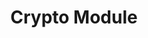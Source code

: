 ---
id: "node_tf_hard_017"
questionType: "TRUE_FALSE"
title: "Crypto Module"
statement: "crypto.createHash() is used to generate cryptographic hashes."
difficulty: "HARD"
category: "Node.js"
correctAnswer: true
explanation: "createHash() is used to generate hash digests like SHA256."
---